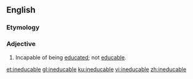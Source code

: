 ==English==

===Etymology===
{{rfe|lang=en}}

===Adjective===
{{en-adj}}

# Incapable of being [[educate]]d; not [[educable]].

[[et:ineducable]]
[[gl:ineducable]]
[[ku:ineducable]]
[[vi:ineducable]]
[[zh:ineducable]]